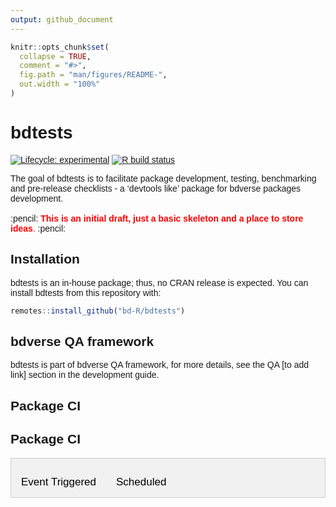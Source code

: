 ```yaml
---
output: github_document
---
```


<!-- README.md is generated from README.Rmd. Please edit that file -->

```r
knitr::opts_chunk$set(
  collapse = TRUE,
  comment = "#>",
  fig.path = "man/figures/README-",
  out.width = "100%"
)
```

# bdtests

<!-- badges: start -->
[![Lifecycle: experimental](https://img.shields.io/badge/lifecycle-experimental-orange.svg)](https://www.tidyverse.org/lifecycle/#experimental)
[![R build status](https://github.com/bd-R/bdtests/workflows/R-CMD-check/badge.svg)](https://github.com/bd-R/bdtests/actions)
<!-- badges: end -->

The goal of bdtests is to facilitate package development, testing, benchmarking and pre-release checklists - a 'devtools like' package for bdverse packages development. \
\
:pencil: <span style="color: red;">**This is an initial draft, just a basic skeleton and a place to store ideas**.</span> :pencil:

## Installation
bdtests is an in-house package; thus, no CRAN release is expected.
You can install bdtests from this repository with:

``` r
remotes::install_github("bd-R/bdtests")
```

## bdverse QA framework

bdtests is part of bdverse QA framework, for more details, see the QA  [to add link] section in the development guide.


## Package CI

<html>
<head>
<meta name="viewport" content="width=device-width, initial-scale=1">
<style>
body {font-family: Arial;}

/* Style the tab */
.tab {
  overflow: hidden;
  border: 1px solid #ccc;
  background-color: #f1f1f1;
}

/* Style the buttons inside the tab */
.tab button {
  background-color: inherit;
  float: left;
  border: none;
  outline: none;
  cursor: pointer;
  padding: 14px 16px;
  transition: 0.3s;
  font-size: 17px;
}

/* Change background color of buttons on hover */
.tab button:hover {
  background-color: #ddd;
}

/* Create an active/current tablink class */
.tab button.active {
  background-color: #ccc;
}

/* Style the tab content */
.tabcontent {
  display: none;
  padding: 6px 12px;
  border: 1px solid #ccc;
  border-top: none;
}

/* Style the close button */
.topright {
  float: right;
  cursor: pointer;
  font-size: 28px;
}

.topright:hover {color: red;}
</style>
</head>
<body>

<h2>Package CI</h2>

<div class="tab">
  <button class="tablinks" onclick="openCity(event, 'Event Triggered')" id="defaultOpen">Event Triggered</button>
  <button class="tablinks" onclick="openCity(event, 'Scheduled')">Scheduled</button>
</div>

<div id="Event Triggered" class="tabcontent">
  <span onclick="this.parentElement.style.display='none'" class="topright"></span>
Compact mode
Result (click "Generate" to refresh) Copy to clipboard  Preview
<style type="text/css">
.tg  {border-collapse:collapse;border-spacing:0;}
.tg td{border-color:black;border-style:solid;border-width:1px;font-family:Arial, sans-serif;font-size:14px;
  overflow:hidden;padding:10px 5px;word-break:normal;}
.tg th{border-color:black;border-style:solid;border-width:1px;font-family:Arial, sans-serif;font-size:14px;
  font-weight:normal;overflow:hidden;padding:10px 5px;word-break:normal;}
.tg .tg-9wq8{border-color:inherit;text-align:center;vertical-align:middle}
.tg .tg-wa1i{font-weight:bold;text-align:center;vertical-align:middle}
.tg .tg-yla0{font-weight:bold;text-align:left;vertical-align:middle}
.tg .tg-nrix{text-align:center;vertical-align:middle}
.tg .tg-g7sd{border-color:inherit;font-weight:bold;text-align:left;vertical-align:middle}
</style>
<table class="tg">
<thead>
  <tr>
    <th class="tg-yla0">OS; r | [Repository]-[Dependencies]</th>
    <th class="tg-wa1i">[Master]-[Master]</th>
    <th class="tg-wa1i">[Dev]-[Master]</th>
    <th class="tg-wa1i">[Dev]-[Dev]</th>
  </tr>
</thead>
<tbody>
  <tr>
    <td class="tg-yla0">Mac-latest; r-release</td>
    <td class="tg-nrix"><a href="https://github.com/sunn-e/bddummy/actions?query=workflow%3Amas-mas-ex+branch%3Amaster+event%3Apull_request+event%3Apush" target="_blank"><img src="https://github.com/sunn-e/bddummy/workflows/mas-mas-ex/badge.svg?branch=master" alt="mas-mas-ex"><br></a></td>
    <td class="tg-nrix"><a href="https://github.com/sunn-e/bddummy/actions?query=workflow%3Amas-mas-ex+branch%3Amaster+event%3Apull_request+event%3Apush" target="_blank"><img src="https://github.com/sunn-e/bddummy/workflows/mas-mas-ex/badge.svg?branch=master" alt="mas-mas-ex"><br></a></td>
    <td class="tg-nrix"><a href="https://github.com/sunn-e/bddummy/actions?query=workflow%3Amas-mas-ex+branch%3Amaster+event%3Apull_request+event%3Apush" target="_blank"><img src="https://github.com/sunn-e/bddummy/workflows/mas-mas-ex/badge.svg?branch=master" alt="mas-mas-ex"><br></a></td>
  </tr>
  <tr>
    <td class="tg-g7sd">Windows-latest; r-release</td>
    <td class="tg-nrix"><a href="https://github.com/sunn-e/bddummy/actions?query=workflow%3Amas-mas-ex+branch%3Amaster+event%3Apull_request+event%3Apush" target="_blank"><img src="https://github.com/sunn-e/bddummy/workflows/mas-mas-ex/badge.svg?branch=master" alt="mas-mas-ex"><br></a></td>
    <td class="tg-9wq8"><a href="https://github.com/sunn-e/bddummy/actions?query=workflow%3Amas-mas-ex+branch%3Amaster+event%3Apull_request+event%3Apush" target="_blank"><img src="https://github.com/sunn-e/bddummy/workflows/mas-mas-ex/badge.svg?branch=master" alt="mas-mas-ex"><br></a></td>
    <td class="tg-9wq8"><a href="https://github.com/sunn-e/bddummy/actions?query=workflow%3Amas-mas-ex+branch%3Amaster+event%3Apull_request+event%3Apush" target="_blank"><img src="https://github.com/sunn-e/bddummy/workflows/mas-mas-ex/badge.svg?branch=master" alt="mas-mas-ex"><br></a></td>
  </tr>
  <tr>
    <td class="tg-g7sd">Ubuntu--latest; r-release</td>
    <td class="tg-nrix"><a href="https://github.com/sunn-e/bddummy/actions?query=workflow%3Amas-mas-ex+branch%3Amaster+event%3Apull_request+event%3Apush" target="_blank"><img src="https://github.com/sunn-e/bddummy/workflows/mas-mas-ex/badge.svg?branch=master" alt="mas-mas-ex"><br></a></td>
    <td class="tg-9wq8"><a href="https://github.com/sunn-e/bddummy/actions?query=workflow%3Amas-mas-ex+branch%3Amaster+event%3Apull_request+event%3Apush" target="_blank"><img src="https://github.com/sunn-e/bddummy/workflows/mas-mas-ex/badge.svg?branch=master" alt="mas-mas-ex"><br></a></td>
    <td class="tg-9wq8"><a href="https://github.com/sunn-e/bddummy/actions?query=workflow%3Amas-mas-ex+branch%3Amaster+event%3Apull_request+event%3Apush" target="_blank"><img src="https://github.com/sunn-e/bddummy/workflows/mas-mas-ex/badge.svg?branch=master" alt="mas-mas-ex"><br></a></td>
  </tr>
  <tr>
    <td class="tg-yla0">Multi-CI</td>
    <td class="tg-nrix"><a href="https://github.com/sunn-e/bddummy/actions?query=workflow%3Amas-mas-ex+branch%3Amaster+event%3Apull_request+event%3Apush" target="_blank"><img src="https://github.com/sunn-e/bddummy/workflows/mas-mas-ex/badge.svg?branch=master" alt="mas-mas-ex"><br></a></td>
    <td class="tg-nrix"><a href="https://github.com/sunn-e/bddummy/actions?query=workflow%3Amas-mas-ex+branch%3Amaster+event%3Apull_request+event%3Apush" target="_blank"><img src="https://github.com/sunn-e/bddummy/workflows/mas-mas-ex/badge.svg?branch=master" alt="mas-mas-ex"><br></a></td>
    <td class="tg-nrix"><a href="https://github.com/sunn-e/bddummy/actions?query=workflow%3Amas-mas-ex+branch%3Amaster+event%3Apull_request+event%3Apush" target="_blank"><img src="https://github.com/sunn-e/bddummy/workflows/mas-mas-ex/badge.svg?branch=master" alt="mas-mas-ex"><br></a></td>
  </tr>
</tbody>
</table>
</div>

<div id="Scheduled" class="tabcontent">
  <span onclick="this.parentElement.style.display='none'" class="topright"></span>
  <style type="text/css">
.tg  {border-collapse:collapse;border-spacing:0;}
.tg td{border-color:black;border-style:solid;border-width:1px;font-family:Arial, sans-serif;font-size:14px;
  overflow:hidden;padding:10px 5px;word-break:normal;}
.tg th{border-color:black;border-style:solid;border-width:1px;font-family:Arial, sans-serif;font-size:14px;
  font-weight:normal;overflow:hidden;padding:10px 5px;word-break:normal;}
.tg .tg-9wq8{border-color:inherit;text-align:center;vertical-align:middle}
.tg .tg-wa1i{font-weight:bold;text-align:center;vertical-align:middle}
.tg .tg-yla0{font-weight:bold;text-align:left;vertical-align:middle}
.tg .tg-nrix{text-align:center;vertical-align:middle}
.tg .tg-g7sd{border-color:inherit;font-weight:bold;text-align:left;vertical-align:middle}
</style>
<table class="tg">
<thead>
  <tr>
    <th class="tg-yla0">OS; r | [Repository]-[Dependencies]</th>
    <th class="tg-wa1i">[Master]-[Master]</th>
    <th class="tg-wa1i">[Dev]-[Master]</th>
    <th class="tg-wa1i">[Dev]-[Dev]</th>
  </tr>
</thead>
<tbody>
  <tr>
    <td class="tg-yla0">Mac-latest; r-release</td>
    <td class="tg-nrix"><a href="https://github.com/sunn-e/bddummy/actions?query=workflow%3Amas-mas-ex+branch%3Amaster+event%3Aschedule" target="_blank"><img src="https://github.com/sunn-e/bddummy/workflows/mas-mas-ex/badge.svg?branch=master" alt="mas-mas-ex"><br></a></td>
    <td class="tg-nrix"><a href="https://github.com/sunn-e/bddummy/actions?query=workflow%3Amas-mas-ex+branch%3Amaster+event%3Aschedule" target="_blank"><img src="https://github.com/sunn-e/bddummy/workflows/mas-mas-ex/badge.svg?branch=master" alt="mas-mas-ex"><br></a></td>
    <td class="tg-nrix"><a href="https://github.com/sunn-e/bddummy/actions?query=workflow%3Amas-mas-ex+branch%3Amaster+event%3Aschedule" target="_blank"><img src="https://github.com/sunn-e/bddummy/workflows/mas-mas-ex/badge.svg?branch=master" alt="mas-mas-ex"><br></a></td>
  </tr>
  <tr>
    <td class="tg-g7sd">Windows-latest; r-release</td>
    <td class="tg-nrix"><a href="https://github.com/sunn-e/bddummy/actions?query=workflow%3Amas-mas-ex+branch%3Amaster+event%3Aschedule" target="_blank"><img src="https://github.com/sunn-e/bddummy/workflows/mas-mas-ex/badge.svg?branch=master" alt="mas-mas-ex"><br></a></td>
    <td class="tg-9wq8"><a href="https://github.com/sunn-e/bddummy/actions?query=workflow%3Amas-mas-ex+branch%3Amaster+event%3Aschedule" target="_blank"><img src="https://github.com/sunn-e/bddummy/workflows/mas-mas-ex/badge.svg?branch=master" alt="mas-mas-ex"><br></a></td>
    <td class="tg-9wq8"><a href="https://github.com/sunn-e/bddummy/actions?query=workflow%3Amas-mas-ex+branch%3Amaster+event%3Aschedule" target="_blank"><img src="https://github.com/sunn-e/bddummy/workflows/mas-mas-ex/badge.svg?branch=master" alt="mas-mas-ex"><br></a></td>
  </tr>
  <tr>
    <td class="tg-g7sd">Ubuntu--latest; r-release</td>
    <td class="tg-nrix"><a href="https://github.com/sunn-e/bddummy/actions?query=workflow%3Amas-mas-ex+branch%3Amaster+event%3Aschedule" target="_blank"><img src="https://github.com/sunn-e/bddummy/workflows/mas-mas-ex/badge.svg?branch=master" alt="mas-mas-ex"><br></a></td>
    <td class="tg-9wq8"><a href="https://github.com/sunn-e/bddummy/actions?query=workflow%3Amas-mas-ex+branch%3Amaster+event%3Aschedule" target="_blank"><img src="https://github.com/sunn-e/bddummy/workflows/mas-mas-ex/badge.svg?branch=master" alt="mas-mas-ex"><br></a></td>
    <td class="tg-9wq8"><a href="https://github.com/sunn-e/bddummy/actions?query=workflow%3Amas-mas-ex+branch%3Amaster+event%3Aschedule" target="_blank"><img src="https://github.com/sunn-e/bddummy/workflows/mas-mas-ex/badge.svg?branch=master" alt="mas-mas-ex"><br></a></td>
  </tr>
  <tr>
    <td class="tg-yla0">Multi-CI</td>
    <td class="tg-nrix"><a href="https://github.com/sunn-e/bddummy/actions?query=workflow%3Amas-mas-ex+branch%3Amaster+event%3Aschedule" target="_blank"><img src="https://github.com/sunn-e/bddummy/workflows/mas-mas-ex/badge.svg?branch=master" alt="mas-mas-ex"><br></a></td>
    <td class="tg-nrix"><a href="https://github.com/sunn-e/bddummy/actions?query=workflow%3Amas-mas-ex+branch%3Amaster+event%3Aschedule" target="_blank"><img src="https://github.com/sunn-e/bddummy/workflows/mas-mas-ex/badge.svg?branch=master" alt="mas-mas-ex"><br></a></td>
    <td class="tg-nrix"><a href="https://github.com/sunn-e/bddummy/actions?query=workflow%3Amas-mas-ex+branch%3Amaster+event%3Aschedule" target="_blank"><img src="https://github.com/sunn-e/bddummy/workflows/mas-mas-ex/badge.svg?branch=master" alt="mas-mas-ex"><br></a></td>
  </tr>
</tbody>
</table> 
</div>


<script>
function openCity(evt, cityName) {
  var i, tabcontent, tablinks;
  tabcontent = document.getElementsByClassName("tabcontent");
  for (i = 0; i < tabcontent.length; i++) {
    tabcontent[i].style.display = "none";
  }
  tablinks = document.getElementsByClassName("tablinks");
  for (i = 0; i < tablinks.length; i++) {
    tablinks[i].className = tablinks[i].className.replace(" active", "");
  }
  document.getElementById(cityName).style.display = "block";
  evt.currentTarget.className += " active";
}

// Get the element with id="defaultOpen" and click on it
document.getElementById("defaultOpen").click();
</script>
   
</body>
</html> 